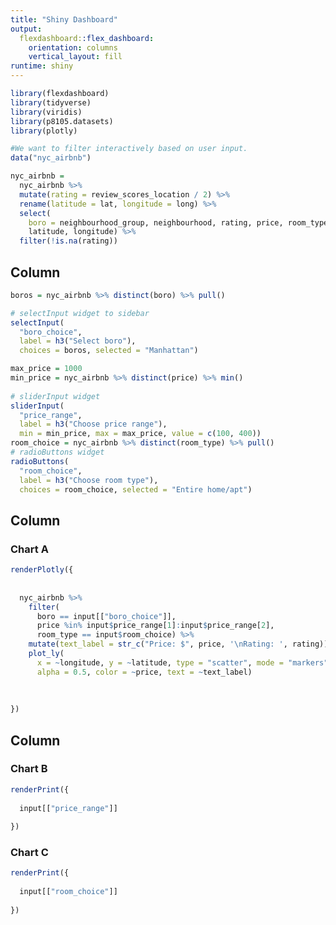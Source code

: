 ```yaml
---
title: "Shiny Dashboard"
output: 
  flexdashboard::flex_dashboard:
    orientation: columns
    vertical_layout: fill
runtime: shiny
---
```


```r
library(flexdashboard)
library(tidyverse)
library(viridis)
library(p8105.datasets)
library(plotly)
```

```r
#We want to filter interactively based on user input.
data("nyc_airbnb")

nyc_airbnb = 
  nyc_airbnb %>% 
  mutate(rating = review_scores_location / 2) %>%
  rename(latitude = lat, longitude = long) %>%
  select(
    boro = neighbourhood_group, neighbourhood, rating, price, room_type,
    latitude, longitude) %>%
  filter(!is.na(rating))
```


Column {.sidebar}
-----------------------------------------------------------------------

```r
boros = nyc_airbnb %>% distinct(boro) %>% pull()

# selectInput widget to sidebar
selectInput(
  "boro_choice", 
  label = h3("Select boro"),
  choices = boros, selected = "Manhattan")

max_price = 1000
min_price = nyc_airbnb %>% distinct(price) %>% min()
  
# sliderInput widget
sliderInput(
  "price_range", 
  label = h3("Choose price range"), 
  min = min_price, max = max_price, value = c(100, 400))
room_choice = nyc_airbnb %>% distinct(room_type) %>% pull()
# radioButtons widget
radioButtons(
  "room_choice", 
  label = h3("Choose room type"),
  choices = room_choice, selected = "Entire home/apt")

```

Column {data-width=650}
-----------------------------------------------------------------------

### Chart A

```r
renderPlotly({ 
  
  
  nyc_airbnb %>%
    filter(
      boro == input[["boro_choice"]], 
      price %in% input$price_range[1]:input$price_range[2],
      room_type == input$room_choice) %>% 
    mutate(text_label = str_c("Price: $", price, '\nRating: ', rating)) %>% 
    plot_ly(
      x = ~longitude, y = ~latitude, type = "scatter", mode = "markers",
      alpha = 0.5, color = ~price, text = ~text_label)
  
  
  
})
```

Column {data-width=350}
-----------------------------------------------------------------------

### Chart B

```r
renderPrint({
  
  input[["price_range"]]
  
})
```

### Chart C

```r
renderPrint({
  
  input[["room_choice"]]
  
})
```